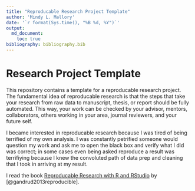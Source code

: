 ```yaml
---
title: "Reproducable Research Project Template"
author: 'Mindy L. Mallory'
date: '`r format(Sys.time(), "%B %d, %Y")`'
output: 
  md_document:
    toc: true
bibliography: bibliography.bib
---
```


# Research Project Template

This repository contains a template for a reproducable research project. The fundamental idea of reproducable research is that the steps that take your research from raw data to manuscript, thesis, or report should be fully automated. This way, your work can be checked by your advisor, mentors, collaborators, others working in your area, journal reviewers, and your future self. 

I became interested in reproducable research because I was tired of being terrified of my own analysis. I was constantly petrified someone would question my work and ask me to open the black box and verify what I did was correct; in some cases even being asked reproduce a result was terrifiying because I knew the convoluted path of data prep and cleaning that I took in arriving at my result. 

I read the book [Reproducable Research with R and RStudio](http://www.amazon.com/Reproducible-Research-Studio-Chapman-Hall/dp/1466572841) by [@gandrud2013reproducible].
